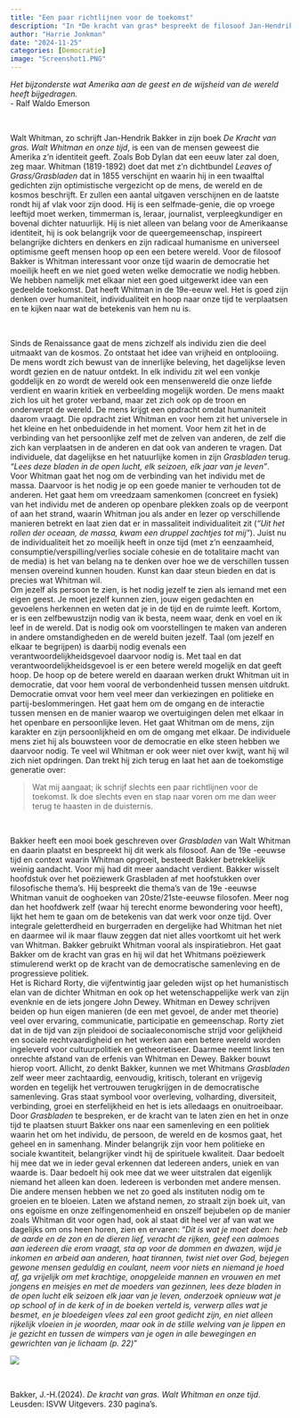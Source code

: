 ```yaml
---
title: "Een paar richtlijnen voor de toekomst"
description: "In *De kracht van gras* bespreekt de filosoof Jan-Hendrik Bakker de dichtbundel *Grasbladen* van 19e eeuwse Amerikaanse dichter Walt Whitman en wat zijn denken over de persoon, de samenleving en de kosmos voor de onze tijd kan betekenen."
author: "Harrie Jonkman"
date: "2024-11-25"
categories: [Democratie]
image: "Screenshot1.PNG"
---
```


*Het bijzonderste wat Amerika aan de geest en de wijsheid van de wereld heeft bijgedragen.*\
- Ralf Waldo Emerson

<br> 

Walt Whitman, zo schrijft Jan-Hendrik Bakker in zijn boek *De Kracht van gras. Walt Whitman en onze tijd*, is een van de mensen geweest die Amerika z’n identiteit geeft. Zoals Bob Dylan dat een eeuw later zal doen, zeg maar. Whitman (1819-1892) doet dat met z’n dichtbundel *Leaves of Grass/Grasbladen* dat in 1855 verschijnt en waarin hij in een twaalftal gedichten zijn optimistische vergezicht op de mens, de wereld en de kosmos beschrijft. Er zullen een aantal uitgaven verschijnen en de laatste rondt hij af vlak voor zijn dood. Hij is een selfmade-genie, die op vroege leeftijd moet werken, timmerman is, leraar, journalist, verpleegkundiger en bovenal dichter natuurlijk. Hij is niet alleen van belang voor de Amerikaanse identiteit, hij is ook belangrijk voor de queergemeenschap, inspireert belangrijke dichters en denkers en zijn radicaal humanisme en universeel optimisme geeft mensen hoop op een een betere wereld. Voor de filosoof Bakker is Whitman interessant voor onze tijd waarin de democratie het moeilijk heeft en we niet goed weten welke democratie we nodig hebben. We hebben namelijk met elkaar niet een goed uitgewerkt idee van een gedeelde toekomst. Dat heeft Whitman in de 19e-eeuw wel. Het is goed zijn denken over humaniteit, individualiteit en hoop naar onze tijd te verplaatsen en te kijken naar wat de betekenis van hem nu is.
 
<br>

Sinds de Renaissance gaat de mens zichzelf als individu zien die deel uitmaakt van de kosmos. Zo ontstaat het idee van vrijheid en ontplooiing. De mens wordt zich bewust van de innerlijke beleving, het dagelijkse leven wordt gezien en de natuur ontdekt. In elk individu zit wel een vonkje goddelijk en zo wordt de wereld ook een mensenwereld die onze liefde verdient en waarin kritiek en verbeelding mogelijk worden. De mens maakt zich los uit het groter verband, maar zet zich ook op de troon en onderwerpt de wereld. De mens krijgt een opdracht omdat humaniteit daarom vraagt. Die opdracht ziet Whitman en voor hem zit het universele in het kleine en het onbeduidende in het moment. Voor hem zit het in de verbinding van het persoonlijke zelf met de zelven van anderen, de zelf die zich kan verplaatsen in de anderen en dat ook van anderen te vragen. Dat individuele, dat dagelijkse en het natuurlijke komen in zijn *Grasbladen* terug. *“Lees deze bladen in de open lucht, elk seizoen, elk jaar van je leven”*.   
	Voor Whitman gaat het nog om de verbinding van het individu met de massa. Daarvoor is het nodig je op een goede manier te verhouden tot de anderen. Het gaat hem om vreedzaam samenkomen (concreet en fysiek) van het individu met de anderen op openbare plekken zoals op de veerpont of aan het strand, waarin Whitman jou als ander en lezer op verschillende manieren betrekt en laat zien dat er in massaliteit individualiteit zit (*“Uit het rollen der oceaan, de massa, kwam een druppel zachtjes tot mij”*). Juist nu de individualiteit het zo moeilijk heeft in onze tijd (met z’n eenzaamheid, consumptie/verspilling/verlies sociale cohesie en de totalitaire macht van de media) is het van belang na te denken over hoe we de verschillen tussen mensen overeind kunnen houden. Kunst kan daar steun bieden en dat is precies wat Whitman wil.   
Om jezelf als persoon te zien, is het nodig jezelf te zien als iemand met een eigen geest. Je moet jezelf kunnen zien, jouw eigen gedachten en gevoelens herkennen en weten dat je in de tijd en de ruimte leeft. Kortom, er is een zelfbewustzijn nodig van ik besta, neem waar, denk en voel en ik leef in de wereld. Dat is nodig ook om voorstellingen te maken van anderen in andere omstandigheden en de wereld buiten jezelf. Taal (om jezelf en elkaar te begrijpen) is daarbij nodig evenals een verantwoordelijkheidsgevoel daarvoor nodig is. Met taal en dat verantwoordelijkheidsgevoel is er een betere wereld mogelijk en dat geeft hoop. De hoop op de betere wereld en daaraan werken drukt Whitman uit in democratie, dat voor hem vooral de verbondenheid tussen mensen uitdrukt. Democratie omvat voor hem veel meer dan verkiezingen en politieke en partij-beslommeringen. Het gaat hem om de omgang en de interactie tussen mensen en de manier waarop we overtuigingen delen met elkaar in het openbare en persoonlijke leven. Het gaat Whitman om de mens, zijn karakter en zijn persoonlijkheid en om de omgang met elkaar. De individuele mens ziet hij als bouwsteen voor de democratie en elke steen hebben we daarvoor nodig. Te veel wil Whitman er ook weer niet over kwijt, want hij wil zich niet opdringen. Dan trekt hij zich terug en laat het aan de toekomstige generatie over:

>Wat mij aangaat; ik schrijf slechts een paar richtlijnen voor 
  de toekomst.
Ik doe slechts even en stap naar voren om me dan weer 
  terug te haasten in de duisternis.
 
<br>

Bakker heeft een mooi boek geschreven over *Grasbladen* van Walt Whitman en daarin plaatst en bespreekt hij dit werk als filosoof. Aan de 19e -eeuwse tijd en context waarin Whitman opgroeit, besteedt Bakker betrekkelijk weinig aandacht. Voor mij had dit meer aandacht verdient. Bakker wisselt hoofdstuk over het poëziewerk Grasbladen af met hoofstukken over filosofische thema’s. Hij bespreekt die thema’s van de 19e -eeuwse Whitman vanuit de ooghoeken van 20ste/21ste-eeuwse filosofen. Meer nog dan het hoofdwerk zelf (waar hij terecht enorme bewondering voor heeft), lijkt het hem te gaan om de betekenis van dat werk voor onze tijd. Over integrale geletterdheid en burgerraden en dergelijke had Whitman het niet en daarmee wil ik maar flauw zeggen dat niet alles voortkomt uit het werk van Whitman. Bakker gebruikt Whitman vooral als inspiratiebron. Het gaat Bakker om de kracht van gras en hij wil dat het Whitmans poëziewerk stimulerend werkt op de kracht van de democratische samenleving en de progressieve politiek.     
Het is Richard Rorty, die vijfentwintig jaar geleden wijst op het humanistisch elan van de dichter Whitman en ook op het wetenschappelijke werk van zijn evenknie en de iets jongere John Dewey. Whitman en Dewey schrijven beiden op hun eigen manieren (de een met gevoel, de ander met theorie) veel over ervaring, communicatie, participatie en gemeenschap. Rorty ziet dat in de tijd van zijn pleidooi de sociaaleconomische strijd voor gelijkheid en sociale rechtvaardigheid en het werken aan een betere wereld worden ingeleverd voor cultuurpolitiek en getheoretiseer. Daarmee neemt links ten onrechte afstand van de erfenis van Whitman en Dewey. Bakker bouwt hierop voort. Allicht, zo denkt Bakker, kunnen we met Whitmans *Grasbladen* zelf weer meer zachtaardig, eenvoudig, kritisch, tolerant en vrijgevig worden en tegelijk het vertrouwen terugkrijgen in de democratische samenleving. Gras staat symbool voor overleving, volharding, diversiteit, verbinding, groei en sterfelijkheid en het is iets alledaags en onuitroeibaar. Door *Grasbladen* te bespreken, er de kracht van te laten zien en het in onze tijd te plaatsen stuurt Bakker ons naar een samenleving en een politiek waarin het om het individu, de persoon, de wereld en de kosmos gaat, het geheel en in samenhang. Minder belangrijk zijn voor hem politieke en sociale kwantiteit, belangrijker vindt hij de spirituele kwaliteit. Daar bedoelt hij mee dat we in ieder geval erkennen dat Iedereen anders, uniek en van waarde is. Daar bedoelt hij ook mee dat we weer uitstralen dat eigenlijk niemand het alleen kan doen. Iedereen is verbonden met andere mensen. Die andere mensen hebben we net zo goed als instituten nodig om te groeien en te bloeien. Laten we afstand nemen, zo straalt zijn boek uit, van ons egoïsme en onze zelfingenomenheid en onszelf bejubelen op de manier zoals Whitman dit voor ogen had, ook al staat dit heel ver af van wat we dagelijks om ons heen horen, zien en ervaren: “*Dit is wat je moet doen: heb de aarde en de zon en de dieren lief, veracht de rijken, geef een aalmoes aan iedereen die erom vraagt, sta op voor de dommen en dwazen, wijd je inkomen en arbeid aan anderen, haat tirannen, twist niet over God, bejegen gewone mensen geduldig en coulant, neem voor niets en niemand je hoed af, ga vrijelijk om met krachtige, onopgeleide mannen en vrouwen en met jongens en meisjes en met de moeders van gezinnen, lees deze bladen in de open lucht elk seizoen elk jaar van je leven, onderzoek opnieuw wat je op school of in de kerk of in de boeken verteld is, verwerp alles wat je besmet, en je bloedeigen vlees zal een groot gedicht zijn, en niet alleen rijkelijk vloeien in je woorden, maar ook in de stille welving van je lippen en je gezicht en tussen de wimpers van je ogen in alle bewegingen en gewrichten van je lichaam (p. 22)*”
<br> 

![](Screenshot1.png)

<br>

Bakker, J.-H.(2024). *De kracht van gras. Walt Whitman en onze tijd*. Leusden: ISVW Uitgevers. 230 pagina’s.

